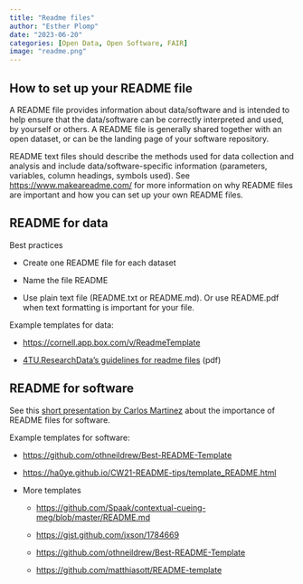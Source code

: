```yaml
---
title: "Readme files"
author: "Esther Plomp"
date: "2023-06-20"
categories: [Open Data, Open Software, FAIR]
image: "readme.png"
---
```


## How to set up your README file

A README file provides information about data/software and is intended to help ensure that the data/software can be correctly interpreted and used, by yourself or others. A README file is generally shared together with an open dataset, or can be the landing page of your software repository.

README text files should describe the methods used for data collection and analysis and include data/software-specific information (parameters, variables, column headings, symbols used). See <https://www.makeareadme.com/> for more information on why README files are important and how you can set up your own README files.

## README for data

Best practices

-   Create one README file for each dataset

-   Name the file README

-   Use plain text file (README.txt or README.md). Or use README.pdf when text formatting is important for your file.

Example templates for data:

-   <https://cornell.app.box.com/v/ReadmeTemplate>

-   [4TU.ResearchData's guidelines for readme files](https://data.4tu.nl/s/documents/Guidelines_for_creating_a_README_file.pdf) (pdf)

## README for software

See this [short presentation by Carlos Martinez](https://www.youtube.com/watch?v=Jgv34Kwgga8&list=PL1CvC6Ez54KDvJbbdLn5rPvf1kInifEh9&index=7) about the importance of README files for software.

Example templates for software:

-   <https://github.com/othneildrew/Best-README-Template>

-   <https://ha0ye.github.io/CW21-README-tips/template_README.html>

-   More templates

    -   <https://github.com/Spaak/contextual-cueing-meg/blob/master/README.md>

    -   <https://gist.github.com/jxson/1784669>

    -   <https://github.com/othneildrew/Best-README-Template>

    -   <https://github.com/matthiasott/README-template>
